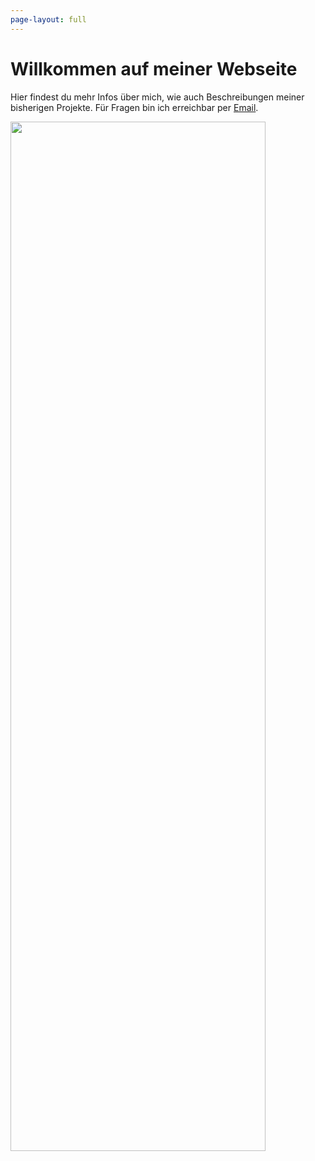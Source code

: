 ```yaml
---
page-layout: full
---
```


<!-- Nothing else to see here -->

::: grid

::: {#about-me-text .g-col-12 .g-col-md-6}
<!-- # <span style="color:#1296e3">Willkommen auf meiner Webseite.</span> -->

# Willkommen auf meiner Webseite

Hier findest du mehr Infos über mich, wie auch Beschreibungen meiner bisherigen Projekte. Für Fragen bin ich erreichbar per [Email](mailto:oliver.zingg@uzh.ch).
:::

::: {.g-col-12 .g-col-md-6}
<img src="oliver.png" width="90%" height="65%"/>
:::
:::

